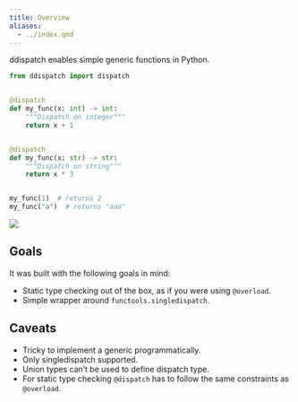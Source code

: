 ```yaml
---
title: Overview
aliases: 
  - ../index.qmd
---
```


ddispatch enables simple generic functions in Python.

```python
from ddispatch import dispatch


@dispatch
def my_func(x: int) -> int:
    """Dispatch on integer"""
    return x + 1


@dispatch
def my_func(x: str) -> str:
    """Dispatch on string"""
    return x * 3


my_func(1)  # returns 2
my_func("a")  # returns "aaa"
```


![](../assets/static-hint.png)


## Goals

It was built with the following goals in mind:

* Static type checking out of the box, as if you were using `@overload`.
* Simple wrapper around `functools.singledispatch`.

## Caveats

* Tricky to implement a generic programmatically.
* Only singledispatch supported.
* Union types can't be used to define dispatch type.
* For static type checking `@dispatch` has to follow the same constraints as `@overload`.